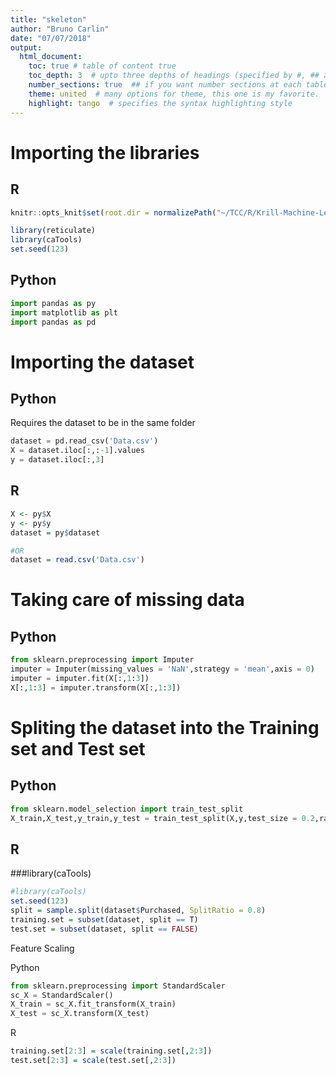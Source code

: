 ```yaml
---
title: "skeleton"
author: "Bruno Carlin"
date: "07/07/2018"
output:
  html_document:
    toc: true # table of content true
    toc_depth: 3  # upto three depths of headings (specified by #, ## and ###)
    number_sections: true  ## if you want number sections at each table header
    theme: united  # many options for theme, this one is my favorite.
    highlight: tango  # specifies the syntax highlighting style
---
```


# Importing the libraries

## R

```r
knitr::opts_knit$set(root.dir = normalizePath("~/TCC/R/Krill-Machine-Learning/Machine Learning A-Z Template Folder/Part 1 - Data Preprocessing/Data_Preprocessing"))
```

```r
library(reticulate)
library(caTools)
set.seed(123)
```


## Python
```python

import pandas as py
import matplotlib as plt
import pandas as pd

```



# Importing the dataset

## Python

Requires the dataset to be in the same folder
```python
dataset = pd.read_csv('Data.csv')
X = dataset.iloc[:,:-1].values
y = dataset.iloc[:,3]
```

## R
```r
X <- py$X
y <- py$y
dataset = py$dataset

#OR
dataset = read.csv('Data.csv')
```



# Taking care of missing data

## Python
```python
from sklearn.preprocessing import Imputer
imputer = Imputer(missing_values = 'NaN',strategy = 'mean',axis = 0)
imputer = imputer.fit(X[:,1:3])
X[:,1:3] = imputer.transform(X[:,1:3])
```


# Spliting the dataset into the Training set and Test set

## Python

```python
from sklearn.model_selection import train_test_split
X_train,X_test,y_train,y_test = train_test_split(X,y,test_size = 0.2,random_state = 0)
```

## R

###library(caTools)

```r
#library(caTools)
set.seed(123)
split = sample.split(dataset$Purchased, SplitRatio = 0.8)
training.set = subset(dataset, split == T)
test.set = subset(dataset, split == FALSE)
```




Feature Scaling

Python

```python
from sklearn.preprocessing import StandardScaler
sc_X = StandardScaler()
X_train = sc_X.fit_transform(X_train)
X_test = sc_X.transform(X_test)
```

R

```r
training.set[2:3] = scale(training.set[,2:3])
test.set[2:3] = scale(test.set[,2:3])
```



